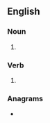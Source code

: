 ==English==

===Noun===
{{head|en|noun plural form}}

# {{plural of|welt|lang=en}}

===Verb===
{{head|en|verb form}}

# {{en-third-person singular of|welt}}

===Anagrams===
* {{anagrams|en|a=elstw|swelt}}